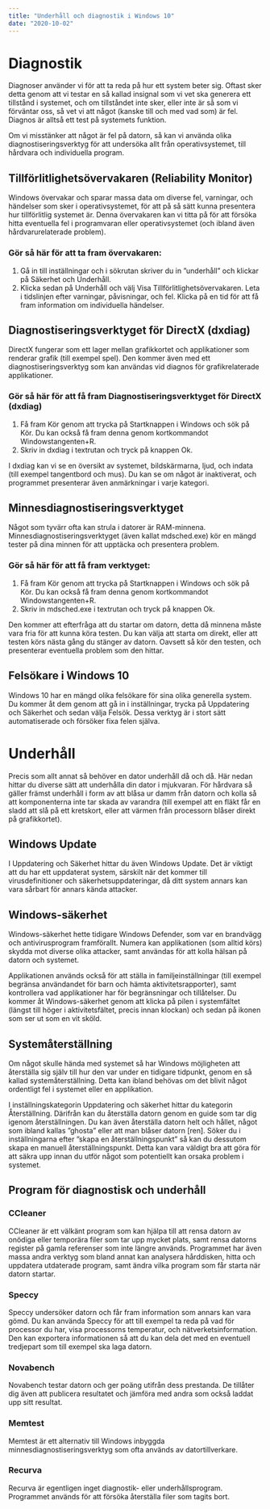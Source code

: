 ```yaml
---
title: "Underhåll och diagnostik i Windows 10"
date: "2020-10-02"
---
```


# Diagnostik
Diagnoser använder vi för att ta reda på hur ett system beter sig. Oftast sker detta genom att vi testar en så kallad insignal som vi vet ska generera ett tillstånd i systemet, och om tillståndet inte sker, eller inte är så som vi förväntar oss, så vet vi att något (kanske till och med vad som) är fel. Diagnos är alltså ett test på systemets funktion.

Om vi misstänker att något är fel på datorn, så kan vi använda olika diagnostiseringsverktyg för att undersöka allt från operativsystemet, till hårdvara och individuella program.

## Tillförlitlighetsövervakaren (Reliability Monitor)
Windows övervakar och sparar massa data om diverse fel, varningar, och händelser som sker i operativsystemet, för att på så sätt kunna presentera hur tillförlitlig systemet är. Denna övervakaren kan vi titta på för att försöka hitta eventuella fel i programvaran eller operativsystemet (och ibland även hårdvarurelaterade problem).

### Gör så här för att ta fram övervakaren:
1.	Gå in till inställningar och i sökrutan skriver du in ”underhåll” och klickar på Säkerhet och Underhåll.
2.	Klicka sedan på Underhåll och välj Visa Tillförlitlighetsövervakaren.
Leta i tidslinjen efter varningar, påvisningar, och fel. Klicka på en tid för att få fram information om individuella händelser.

## Diagnostiseringsverktyget för DirectX (dxdiag)

DirectX fungerar som ett lager mellan grafikkortet och applikationer som renderar grafik (till exempel spel). Den kommer även med ett diagnostiseringsverktyg som kan användas vid diagnos för grafikrelaterade applikationer.

### Gör så här för att få fram Diagnostiseringsverktyget för DirectX (dxdiag)
1.	Få fram Kör genom att trycka på Startknappen i Windows och sök på Kör. Du kan också få fram denna genom kortkommandot Windowstangenten+R.
2.	Skriv in dxdiag i textrutan och tryck på knappen Ok.

I dxdiag kan vi se en översikt av systemet, bildskärmarna, ljud, och indata (till exempel tangentbord och mus). Du kan se om något är inaktiverat, och programmet presenterar även anmärkningar i varje kategori.

## Minnesdiagnostiseringsverktyget
Något som tyvärr ofta kan strula i datorer är RAM-minnena. Minnesdiagnostiseringsverktyget (även kallat mdsched.exe) kör en mängd tester på dina minnen för att upptäcka och presentera problem.

### Gör så här för att få fram verktyget:
1.	Få fram Kör genom att trycka på Startknappen i Windows och sök på Kör. Du kan också få fram denna genom kortkommandot Windowstangenten+R.
2.	Skriv in mdsched.exe i textrutan och tryck på knappen Ok.

Den kommer att efterfråga att du startar om datorn, detta då minnena måste vara fria för att kunna köra testen. Du kan välja att starta om direkt, eller att testen körs nästa gång du stänger av datorn. Oavsett så kör den testen, och presenterar eventuella problem som den hittar.

## Felsökare i Windows 10

Windows 10 har en mängd olika felsökare för sina olika generella system. Du kommer åt dem genom att gå in i inställningar, trycka på Uppdatering och Säkerhet och sedan välja Felsök. Dessa verktyg är i stort sätt automatiserade och försöker fixa felen själva.

# Underhåll

Precis som allt annat så behöver en dator underhåll då och då. Här nedan hittar du diverse sätt att underhålla din dator i mjukvaran. För hårdvara så gäller främst underhåll i form av att blåsa ur damm från datorn och kolla så att komponenterna inte tar skada av varandra (till exempel att en fläkt får en sladd att slå på ett kretskort, eller att värmen från processorn blåser direkt på grafikkortet).

## Windows Update

I Uppdatering och Säkerhet hittar du även Windows Update. Det är viktigt att du har ett uppdaterat system, särskilt när det kommer till virusdefinitioner och säkerhetsuppdateringar, då ditt system annars kan vara sårbart för annars kända attacker.

## Windows-säkerhet

Windows-säkerhet hette tidigare Windows Defender, som var en brandvägg och antivirusprogram framförallt. Numera kan applikationen (som alltid körs) skydda mot diverse olika attacker, samt användas för att kolla hälsan på datorn och systemet.

Applikationen används också för att ställa in familjeinställningar (till exempel begränsa användandet för barn och hämta aktivitetsrapporter), samt kontrollera vad applikationer har för begränsningar och tillåtelser.
Du kommer åt Windows-säkerhet genom att klicka på pilen i systemfältet (längst till höger i aktivitetsfältet, precis innan klockan) och sedan på ikonen som ser ut som en vit sköld.

## Systemåterställning

Om något skulle hända med systemet så har Windows möjligheten att återställa sig själv till hur den var under en tidigare tidpunkt, genom en så kallad systemåterställning. Detta kan ibland behövas om det blivit något ordentligt fel i systemet eller en applikation.

I inställningskategorin Uppdatering och säkerhet hittar du kategorin Återställning. Därifrån kan du återställa datorn genom en guide som tar dig igenom återställningen. Du kan även återställa datorn helt och hållet, något som ibland kallas ”ghosta” eller att man blåser datorn [ren].
Söker du i inställningarna efter ”skapa en återställningspunkt” så kan du dessutom skapa en manuell återställningspunkt. Detta kan vara väldigt bra att göra för att säkra upp innan du utför något som potentiellt kan orsaka problem i systemet.

## Program för diagnostisk och underhåll

### CCleaner
CCleaner är ett välkänt program som kan hjälpa till att rensa datorn av onödiga eller temporära filer som tar upp mycket plats, samt rensa datorns register på gamla referenser som inte längre används.
Programmet har även massa andra verktyg som bland annat kan analysera hårddisken, hitta och uppdatera utdaterade program, samt ändra vilka program som får starta när datorn startar.

### Speccy
Speccy undersöker datorn och får fram information som annars kan vara gömd. Du kan använda Speccy för att till exempel ta reda på vad för processor du har, visa processorns temperatur, och nätverketsinformation. Den kan exportera informationen så att du kan dela det med en eventuell tredjepart som till exempel ska laga datorn.

### Novabench
Novabench testar datorn och ger poäng utifrån dess prestanda. De tillåter dig även att publicera resultatet och jämföra med andra som också laddat upp sitt resultat.

### Memtest
Memtest är ett alternativ till Windows inbyggda minnesdiagnostiseringsverktyg som ofta används av datortillverkare.

### Recurva
Recurva är egentligen inget diagnostik- eller underhållsprogram. Programmet används för att försöka återställa filer som tagits bort.